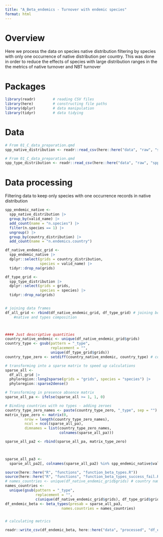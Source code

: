 ```yaml
---
title: "A_Beta_endemics - Turnover with endemic species"
format: html
---
```


# Overview

Here we process the data on species native distribution filtering by species with 
    only one occurrence of native distribution per country. This was done in 
    order to reduce the effects of species with large distribution ranges in the
    the metrics of native turnover and NBT turnover
    
# Packages

```r
library(readr)        # reading CSV files
library(here)         # constructing file paths
library(dplyr)        # data manipulation
library(tidyr)        # data tidying
```


# Data

```r
# From 01_C_data_preparation.qmd
spp_native_distribution <- readr::read_csv(here::here("data", "raw", "spp_native_distribution.csv")) 

# From 01_C_data_preparation.qmd
spp_type_distribution <- readr::read_csv(here::here("data", "raw", "spp_type_distribution.csv")) 
```


# Data processing

Filtering data to keep only species with one occurrence records in native
   distribution
   
```r
spp_endemic_native <- 
  spp_native_distribution |> 
  group_by(valid_name) |>
  add_count(name = "n.species") |> 
  filter(n.species == 1) |> 
  ungroup() |> 
  group_by(country_distribution) |> 
  add_count(name = "n.endemics.country")

df_native_endemic_grid <- 
  spp_endemic_native |> 
  dplyr::select(grids = country_distribution, 
                species = valid_name) |> 
  tidyr::drop_na(grids)

df_type_grid <- 
  spp_type_distribution |> 
  dplyr::select(grids = grids, 
                species = species) |> 
  tidyr::drop_na(grids) 
  

# joining data frames
df_all_grid <- rbind(df_native_endemic_grid, df_type_grid) # joining both matrices - 
    #native and types composition



#### Just descriptive quantities
country_native_endemic <- unique(df_native_endemic_grid$grids)
country_type <- gsub(pattern = "_type", 
                     replacement = "",
                     unique(df_type_grid$grids))
country_type_zero <- setdiff(country_native_endemic, country_type) # countries with no type specimen

# transforming into a sparse matrix to speed up calculations
sparse_all <- 
  df_all_grid |> 
  phyloregion::long2sparse(grids = "grids", species = "species") |> 
  phyloregion::sparse2dense()

# Transforming in presence absence matrix
sparse_all_pa <- ifelse(sparse_all >= 1, 1, 0) 

# Binding countries with no types - adding zeroes
country_type_zero_names <- paste(country_type_zero, "_type", sep = "") # this will be used to bind together matrix with types and add the countries with no type
matrix_type_zero <- matrix(0,
         nrow = length(country_type_zero_names),
         ncol = ncol(sparse_all_pa), 
         dimnames = list(country_type_zero_names, 
                         colnames(sparse_all_pa)))

sparse_all_pa2 <- rbind(sparse_all_pa, matrix_type_zero)

 

sparse_all_pa3 <- 
  sparse_all_pa2[, colnames(sparse_all_pa2) %in% spp_endemic_native$valid_name]
```


```r
source(here::here("R", "functions", "function_beta_types.R"))
source(here::here("R", "functions", "function_beta_types_success_fail.R"))
# names_countries <- unique(df_native_endemic_grid$grids) # country names
names_countries <- 
  unique(gsub(pattern = "_type", 
              replacement = "",
              c(unique(df_native_endemic_grid$grids), df_type_grid$grids)))
df_endemic_beta <- beta_types(presab = sparse_all_pa3, 
                          names.countries = names_countries)


# calculating metrics

readr::write_csv(df_endemic_beta, here::here("data", "processed", "df_endemic_beta.csv"))
```

